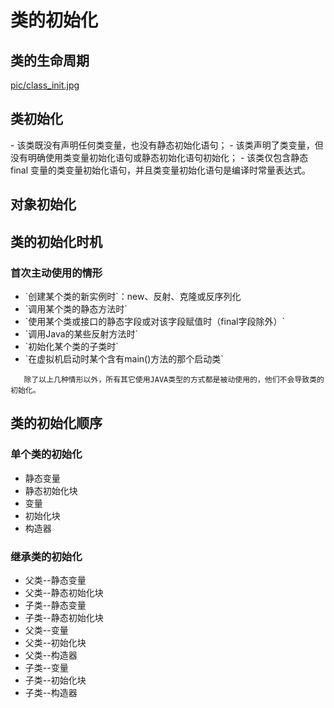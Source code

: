 = 类的初始化 =

== 类的生命周期 ==
[[pic/class_init.jpg]]

== 类初始化 ==
{{{class="brush:text"
类"初始化"阶段，它是一个类或接口被首次使用的前阶段中的最后一项工作，本阶段负责为类变量赋予正确的初始值。

Java编译器把所有的类变量初始化语句和类型的静态初始化器通通收集到<clinit>方法内，该方法只能被Jvm调用，专门承担初始化工作。
除接口以外，初始化一个类之前必须保证其直接超类已被初始化，并且该初始化过程是由Jvm保证线程安全的。另外，
并非所有的类都会拥有一个<clinit>()方法，在以下条件中该类不会拥有<clinit>()方法：
}}}

- 该类既没有声明任何类变量，也没有静态初始化语句；
- 该类声明了类变量，但没有明确使用类变量初始化语句或静态初始化语句初始化；
- 该类仅包含静态 final 变量的类变量初始化语句，并且类变量初始化语句是编译时常量表达式。

== 对象初始化 ==
{{{class="brush:text"
在类被装载、连接和初始化，这个类就随时都可能使用了。对象实例化和初始化是就是对象生命的起始阶段的活动，
在这里我们主要讨论对象的初始化工作的相关特点。

Java编译器在编译每个类时都会为该类至少生成一个实例初始化方法--即"<init>()"方法。此方法与源代码中的每个构造方法相对应，
如果类没有明确地声明任何构造方法，编译器则为该类生成一个默认的无参构造方法，这个默认的构造器仅仅调用父类的无参构造器，
与此同时也会生成一个与默认构造方法对应的"<init>()"方法。

通常来说，<init>()方法内包括的代码内容大概为：调用另一个<init>()方法；对实例变量初始化；与其对应的构造方法内的代码。
如果构造方法是明确地从调用同一个类中的另一个构造方法开始，那它对应的<init>()方法体内包括的内容为：一个对本类的<init>()方法的调用；
对应用构造方法内的所有字节码。
如果构造方法不是通过调用自身类的其它构造方法开始，并且该对象不是Object对象，那<init>()法内则包括的内容为：一个对父类<init>()
方法的调用；对实例变量初始化方法的字节码；最后是对应构造子的方法体字节码。

如果这个类是Object，那么它的<init>()方法则不包括对父类<init>()方法的调用。
}}}

== 类的初始化时机 ==
{{{class="brush:text"
本文到目前为止，我们已经大概有了解到了类生命周期中都经历了哪些阶段，但这个类的生命周期的开始阶段——
类装载又是在什么时候被触发呢？类又是何时被初始化的呢？让我们带着这三个疑问继续去寻找答案。

Java虚拟机规范为类的初始化时机做了严格定义："initialize on first active use"——"在首次主动使用时初始化"。
这个规则直接影响着类装载、连接和初始化类的机制——因为在类型被初始化之前它必须已经被连接，然而在连接之前又必须保证它已经被装载了。

在与初始化时机相关的类装载时机问题上，Java 虚拟机规范并没有对其做严格的定义，这就使得JVM在实现上可以根据自己的特点提供采用不同的装载策略。
我们可以思考一下Jboss AOP框架的实现原理，它就是在对你的class文件装载环节做了手脚——插入了AOP的相关拦截字节码，
这使得它可以对程序员做到完全透明化，哪怕你用new操作符创建出的对象实例也一样能被AOP框架拦截--与之相对应的 Spring AOP，
你必须通过他的BeanFactory获得被AOP代理过的受管对象，当然Jboss AOP的缺点也很明显——他是和JBOSS服务器绑定很紧密的，
你不能很轻松的移植到其它服务器上。

类的初始化时机就是在"在首次主动使用时"。那么，哪些情形下才符合首次主动使用的要求呢？
}}}

=== 首次主动使用的情形 ===
* `创建某个类的新实例时`：new、反射、克隆或反序列化
* `调用某个类的静态方法时`
* `使用某个类或接口的静态字段或对该字段赋值时（final字段除外）`
* `调用Java的某些反射方法时`
* `初始化某个类的子类时`
* `在虚拟机启动时某个含有main()方法的那个启动类`

    除了以上几种情形以外，所有其它使用JAVA类型的方式都是被动使用的，他们不会导致类的初始化。

== 类的初始化顺序 ==
{{{class="brush:text"
类的初始化顺序依次是(静态变量、静态初始化块) > (变量、初始化块) > 构造器
}}}

=== 单个类的初始化 ===
* 静态变量
* 静态初始化块
* 变量
* 初始化块
* 构造器

=== 继承类的初始化 ===
* 父类--静态变量
* 父类--静态初始化块
* 子类--静态变量
* 子类--静态初始化块
* 父类--变量
* 父类--初始化块
* 父类--构造器
* 子类--变量
* 子类--初始化块
* 子类--构造器


